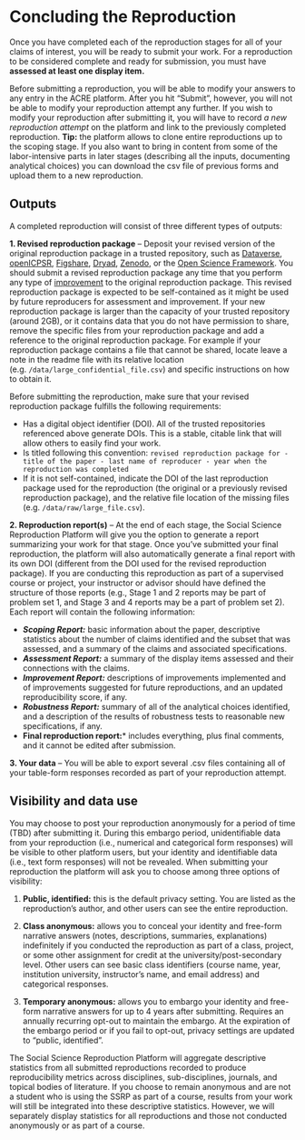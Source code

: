 # Concluding the Reproduction 

Once you have completed each of the reproduction stages for all of your claims of interest, you will be ready to submit your work. For a reproduction to be considered complete and ready for submission, you must have **assessed at least one display item.**

Before submitting a reproduction, you will be able to modify your answers to any entry in the ACRE platform. After you hit "Submit", however, you will not be able to modify your reproduction attempt any further. If you wish to modify your reproduction after submitting it, you will have to record *a new reproduction attempt* on the platform and link to the previously completed reproduction. **Tip:** the platform allows to clone entire reproductions up to the scoping stage. If you also want to bring in content from some of the labor-intensive parts in later stages (describing all the inputs, documenting analytical choices) you can download the csv file of previous forms and upload them to a new reproduction. 

## Outputs

A completed reproduction will consist of three different types of outputs: 

**1. Revised reproduction package** -- Deposit your revised version of the original reproduction package in a trusted repository, such as [Dataverse](https://dataverse.org/), [openICPSR](https://www.openicpsr.org/openicpsr/), [Figshare](https://figshare.com), [Dryad](https://datadryad.org/stash), [Zenodo](https://about.zenodo.org/), or the [Open Science Framework](osf.io/). You should submit a revised reproduction package any time that you perform any type of [improvement](#improvements) to the original reproduction package. This revised reproduction package is expected to be self-contained as it might be used by future reproducers for assessment and improvement. If your new reproduction package is larger than the capacity of your trusted repository (around 2GB), or it contains data that you do not have permission to share, remove the specific files from your reproduction package and add a reference to the original reproduction package. For example if your reproduction package contains a file that cannot be shared, locate leave a note in the readme file with its relative location (e.g. `/data/large_confidential_file.csv`) and specific instructions on how to obtain it. 

Before submitting the reproduction, make sure that your revised reproduction package fulfills the following requirements:

- Has a digital object identifier (DOI). All of the trusted repositories referenced above generate DOIs. This is a stable, citable link that will allow others to easily find your work.
- Is titled following this convention: `revised reproduction package for - title of the paper - last name of reproducer - year when the reproduction was completed` 
- If it is not self-contained, indicate the DOI of the last reproduction package used for the reproduction (the original or a previously revised reproduction package), and the relative file location of the missing files (e.g. `/data/raw/large_file.csv`).
  
**2. Reproduction report(s)** -- At the end of each stage, the Social Science Reproduction Platform will give you the option to generate a report summarizing your work for that stage. Once you've submitted your final reproduction, the platform will also automatically generate a final report with its own DOI (different from the DOI used for the revised reproduction package). If you are conducting this reproduction as part of a supervised course or project, your instructor or advisor should have defined the structure of those reports (e.g., Stage 1 and 2 reports may be  part of problem set 1, and Stage 3 and 4 reports may be a part of problem set 2). Each report will contain the following information:    

- ***Scoping Report:*** basic information about the paper, descriptive statistics about the number of claims identified and the subset that was assessed, and a summary of the claims and associated specifications.  
- ***Assessment Report:*** a summary of the display items assessed and their connections with the claims.  
- ***Improvement Report:*** descriptions of improvements implemented and of improvements suggested for future reproductions, and an updated reproducibility score, if any.  
- ***Robustness Report:*** summary of all of the analytical choices identified, and a description of the results of robustness tests to reasonable new specifications, if any.  
- **Final reproduction report:*** includes everything, plus final comments, and it cannot be edited after submission.     
  
  
**3. Your data** -- You will be able to export several .csv files containing all of your table-form responses recorded as part of your reproduction attempt. 

## Visibility and data use 

You may choose to post your reproduction anonymously for a period of time (TBD) after submitting it. During this embargo period, unidentifiable data from your reproduction (i.e., numerical and categorical form responses) will be visible to other platform users, but your identity and identifiable data (i.e., text form responses) will not be revealed. When submitting your reproduction the platform will ask you to choose among three options of visibility: 
    
  1. **Public, identified:** this is the default privacy setting. You are listed as the reproduction's author, and other users can see the entire reproduction.

  2. **Class anonymous:** allows you to conceal your identity and free-form narrative answers (notes, descriptions, summaries, explanations) indefinitely if you conducted the reproduction as part of a class, project, or some other assignment for credit at the university/post-secondary level. Other users can see basic class identifiers (course name, year, institution university, instructor's name, and email address) and categorical responses.

  3. **Temporary anonymous:** allows you to embargo your identity and free-form narrative answers for up to 4 years after submitting. Requires an annually recurring opt-out to maintain the embargo. At the expiration of the embargo period or if you fail to opt-out, privacy settings are updated to "public, identified".

The Social Science Reproduction Platform will aggregate descriptive statistics from all submitted reproductions recorded to produce reproducibility metrics across disciplines, sub-disciplines, journals, and topical bodies of literature. If you choose to remain anonymous and are not a student who is using the SSRP as part of a course, results from your work will still be integrated into these descriptive statistics. However, we will separately display statistics for all reproductions and those not conducted anonymously or as part of a course.









